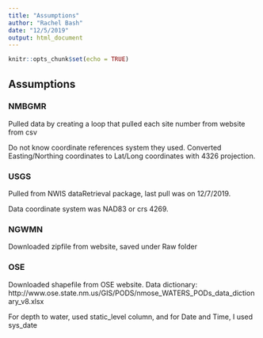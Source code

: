 ```yaml
---
title: "Assumptions"
author: "Rachel Bash"
date: "12/5/2019"
output: html_document
---
```


```r
knitr::opts_chunk$set(echo = TRUE)
```

## Assumptions

### NMBGMR

Pulled data by creating a loop that pulled each site number from website from csv

Do not know coordinate references system they used. Converted Easting/Northing coordinates to Lat/Long coordinates with 4326 projection.

### USGS

Pulled from NWIS dataRetrieval package, last pull was on 12/7/2019.

Data coordinate system was NAD83 or crs 4269.

### NGWMN 

Downloaded zipfile from website, saved under Raw folder

### OSE

Downloaded shapefile from OSE website. Data dictionary: http://www.ose.state.nm.us/GIS/PODS/nmose_WATERS_PODs_data_dictionary_v8.xlsx

For depth to water, used static_level column, and for Date and Time, I used sys_date



